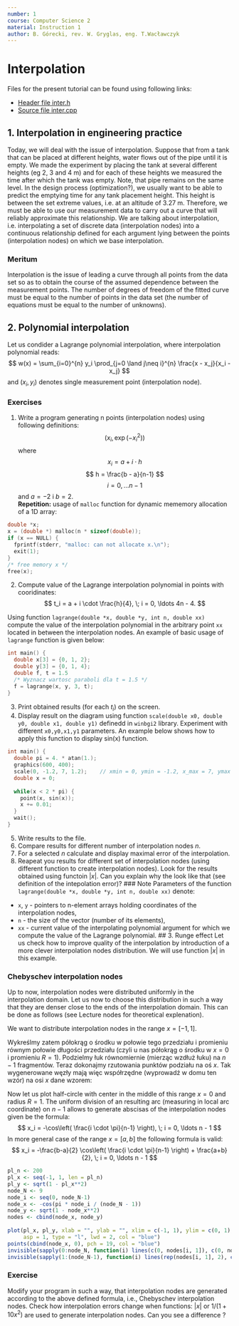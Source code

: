 ```yaml
---
number: 1
course: Computer Science 2
material: Instruction 1
author: B. Górecki, rev. W. Gryglas, eng. T.Wacławczyk
---
```


# Interpolation

Files for the present tutorial can be found using following links:

  - [Header file inter.h](http://ccfd.github.io/courses/code/info2/inter.h)
  - [Source file inter.cpp](http://ccfd.github.io/courses/code/info2/inter.cpp)


## 1. Interpolation in engineering practice

Today, we will deal with the issue of interpolation.
Suppose that from a tank that can be placed at different heights, water flows out of the pipe until it is empty.
We made the experiment by placing the tank at several different heights (eg 2, 3 and 4 m) and for each of these heights we measured the time after which the tank was empty. Note, that pipe remains on the same level. 
In the design process (optimization?), we usually want to be able to predict the emptying time for any tank 
placement height.
This height is between the set extreme values, i.e. at an altitude of 3.27 m.
Therefore, we must be able to use our measurement data to carry out a curve that will reliably approximate this relationship.
We are talking about interpolation, i.e. interpolating a set of discrete data (interpolation nodes) into a continuous relationship defined for each argument lying between the points (interpolation nodes) on which we base interpolation.

### Meritum

Interpolation is the issue of leading a curve through all points from the data set so as to obtain the course of the assumed dependence between the measurement points.
The number of degrees of freedom of the fitted curve must be equal to the number of points in the data set (the number of equations must be equal to the number of unknowns).

## 2. Polynomial interpolation

Let us condider a Lagrange polynomial interpolation, where interpolation polynomial reads:
$$
w(x) = \sum_{i=0}^{n} y_i \prod_{j=0 \land j\neq i}^{n} \frac{x - x_j}{x_i - x_j}
$$
and $(x_i, y_i)$ denotes single measurement point (interpolation node).

### Exercises

1. Write a program generating n points (interpolation nodes) using following definitions:
$$
\left( x_i, \exp(-x_i^2) \right)
$$ 
where
$$
x_i = a + i \cdot h
$$
$$
h = \frac{b - a}{n-1}
$$
$$
i = 0, \ldots n-1
$$
and $a = -2$ i $b = 2$.  
**Repetition:** usage of `malloc` function for dynamic mememory allocation of a 1D array:

```c++
double *x;
x = (double *) malloc(n * sizeof(double));
if (x == NULL) {
  fprintf(stderr, "malloc: can not allocate x.\n");
  exit(1);
}
/* free memory x */
free(x);
```
2. Compute value of the Lagrange interpolation polynomial in points with cooridinates:
$$
t_i = a + i \cdot \frac{h}{4}, \; i = 0, \ldots 4n - 4.
$$

Using function `lagrange(double *x, double *y, int n, double xx)` compute the value of the interpolation polynomial
in the arbitrary point `xx` located in between the interpolation nodes. 
An example of basic usage of `lagrange` function is given below:

```c++
int main() {
  double x[3] = {0, 1, 2};
  double y[3] = {0, 1, 4};
  double f, t = 1.5
  /* Wyznacz wartosc paraboli dla t = 1.5 */
  f = lagrange(x, y, 3, t);
}
```
3. Print obtained results (for each $t_i$) on the screen.
4. Display result on the diagram using function `scale(double x0, double y0, double x1, double y1)`
   definedd in `winbgi2` library. Experiment with different `x0,y0,x1,y1` parameters.
   An example below shows how to apply this function to display sin(x) function.
```c++
int main() {
  double pi = 4. * atan(1.);
  graphics(600, 400);
  scale(0, -1.2, 7, 1.2);    // xmin = 0, ymin = -1.2, x_max = 7, ymax = 1.2
  double x = 0;
  
  while(x < 2 * pi) {
    point(x, sin(x));
    x += 0.01;
  }
  wait();
}
```
5. Write results to the file.
6. Compare results for different number of interpolation nodes $n$.
7. For a selected $n$ calculate and display maximal error of the interpolation.
8. Reapeat you results for different set of interpolation nodes (using different function
   to create interpolation nodes).
Look for the results obtained using functoin $|x|$.
Can you explain why the look like that (see definition of the intepolation error)?
### Note
Parameters of the function `lagrange(double *x, double *y, int n, double xx)` denote:
  - `x`, `y` - pointers to n-element arrays holding coordinates of the interpolation nodes,
  - `n` - the size of the vector (number of its elements),
  - `xx` - current value of the interpolating polynomial argument for which we compute
           the value of the Lagrange polynomial.
## 3. Runge effect
Let us check how to improve quality of the interpolation by introduction of a more
clever interpolation nodes distribution. We will use function $|x|$ in this example.

### Chebyschev interpolation nodes
Up to now, interpolation nodes were distributed uniformly in the interpolation domain.
Let us now to choose this distribution in such a way that they are denser close to  the 
ends of the interpolation domain.
This can be done as follows (see Lecture nodes for theoretical explenation).

We want to distribute interpolation nodes in the range $x = [-1, 1]$.

Wykreślmy zatem półokrąg o środku w połowie tego przedziału i promieniu równym połowie długości przedziału (czyli u nas półokrąg o środku w $x = 0$ i promieniu $R = 1$).
Podzielmy łuk równomiernie (mierząc wzdłuż łuku) na $n - 1$ fragmentów.
Teraz dokonajmy rzutowania punktów podziału na oś $x$.
Tak wygenerowane węzły mają więc współrzędne (wyprowadź w domu ten wzór) na osi $x$ dane wzorem:

Now let us plot half-circle with center in the middle of this range $x = 0$ and radius $R = 1$.
The uniform division of an resulting arc (measuring in local arc coordinate) on $n - 1$ allows
to generate abscisas of the interpolation nodes given be the formula:
$$
x_i = -\cos\left( \frac{i \cdot \pi}{n-1} \right), \; i = 0, \ldots n - 1
$$
In more general case of the range $x = [a, b]$ the following formula is valid:
$$
x_i = -\frac{b-a}{2} \cos\left( \frac{i \cdot \pi}{n-1} \right) + \frac{a+b}{2}, \; i = 0, \ldots n - 1
$$
```r
pl_n <- 200
pl_x <- seq(-1, 1, len = pl_n)
pl_y <- sqrt(1 - pl_x**2)
node_N <- 9
node_i <- seq(0, node_N-1)
node_x <- -cos(pi * node_i / (node_N - 1))
node_y <- sqrt(1 - node_x**2)
nodes <- cbind(node_x, node_y)
  
plot(pl_x, pl_y, xlab = "", ylab = "", xlim = c(-1, 1), ylim = c(0, 1),
     asp = 1, type = "l", lwd = 2, col = "blue")
points(cbind(node_x, 0), pch = 19, col = "blue")
invisible(sapply(0:node_N, function(i) lines(c(0, nodes[i, 1]), c(0, nodes[i, 2]), lty = 2)))
invisible(sapply(1:(node_N-1), function(i) lines(rep(nodes[i, 1], 2), c(0, nodes[i, 2]), lty = 2, col = "blue")))
```
### Exercise
Modify your program in such a way, that interpolation nodes are generated according to the above defined formula,
i.e., Chebyschev interpolation nodes.
Check how interpolation errors change when functions: $|x|$ or $1/(1+10x^2)$ are used to generate interpolation nodes.
Can you see a difference ?

